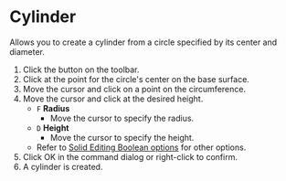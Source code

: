 
# Cylinder

<Reference shortcut='Shift-C' command='Cylinder' button='Toolbar' />

Allows you to create a cylinder from a circle specified by its center and diameter.

1. Click the button on the toolbar.
2. Click at the point for the circle's center on the base surface.
3. Move the cursor and click on a point on the circumference.
4. Move the cursor and click at the desired height.
   - `F` **Radius**
      - Move the cursor to specify the radius.
   - `D` **Height**
      - Move the cursor to specify the height.
   - Refer to [Solid Editing Boolean options](boolean-options) for other options.
5. Click OK in the command dialog or right-click to confirm.
6. A cylinder is created.